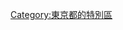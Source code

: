 {{東京都區部行政區劃分類導航|}}
{{catmore}}
{{Commonscat|Arakawa, Tokyo}}

{{DEFAULTSORT:Arakawa}}
[[Category:東京都的特別區|Category:東京都的特別區]]